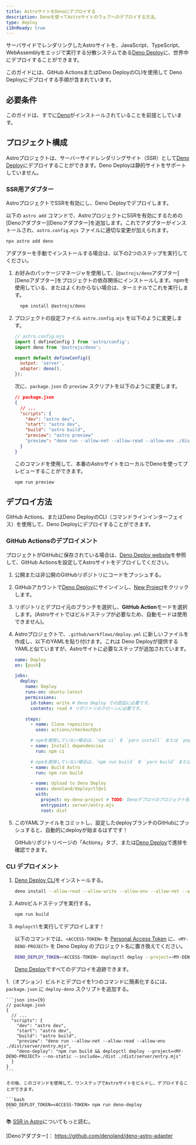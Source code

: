```yaml
---
title: AstroサイトをDenoにデプロイする
description: Denoを使ってAstroサイトのウェブへのデプロイする方法。
type: deploy
i18nReady: true
---
```


サーバサイドでレンダリングしたAstroサイトを、JavaScript、TypeScript、WebAssemblyをエッジで実行する分散システムである[Deno Deploy](https://deno.com/deploy)に、世界中にデプロイすることができます。

このガイドには、GitHub ActionsまたはDeno DeployのCLIを使用して Deno Deployにデプロイする手順が含まれています。

## 必要条件

このガイドは、すでに[Deno](https://deno.land/)がインストールされていることを前提としています。

## プロジェクト構成

Astroプロジェクトは、サーバーサイドレンダリングサイト（SSR）として[Deno Deploy](https://deno.com/deploy)にデプロイすることができます。Deno Deployは静的サイトをサポートしていません。

### SSR用アダプター

AstroプロジェクトでSSRを有効にし、Deno Deployでデプロイします。

以下の `astro add` コマンドで、AstroプロジェクトにSSRを有効にするための[Denoアダプター][Denoアダプター]を追加します。これでアダプターがインストールされ、`astro.config.mjs` ファイルに適切な変更が加えられます。

```bash
npx astro add deno
```

アダプターを手動でインストールする場合は、以下の2つのステップを実行してください。

1. お好みのパッケージマネージャを使用して、[`@astrojs/deno`アダプター][Denoアダプター]をプロジェクトの依存関係にインストールします。npmを使用している、またはよくわからない場合は、ターミナルでこれを実行します。

    ```bash
      npm install @astrojs/deno
    ```

1. プロジェクトの設定ファイル `astro.config.mjs` を以下のように変更します。

    ```js ins={3,6-7}
    // astro.config.mjs
    import { defineConfig } from 'astro/config';
    import deno from '@astrojs/deno';

    export default defineConfig({
      output: 'server',
      adapter: deno(),
    });
    ```

    次に、`package.json` の `preview` スクリプトを以下のように変更します。

    ```json del={8} ins={9}
    // package.json
    {
      // ...
      "scripts": {
        "dev": "astro dev",
        "start": "astro dev",
        "build": "astro build",
        "preview": "astro preview"
        "preview": "deno run --allow-net --allow-read --allow-env ./dist/server/entry.mjs"
      }
    }
    ```

    このコマンドを使用して、本番のAstroサイトをローカルでDenoを使ってプレビューすることができます。

    ```bash
    npm run preview
    ```

## デプロイ方法

GitHub Actions、またはDeno DeployのCLI（コマンドラインインターフェイス）を使用して、Deno Deployにデプロイすることができます。

### GitHub Actionsのデプロイメント

プロジェクトがGitHubに保存されている場合は、[Deno Deploy website](https://dash.deno.com/)を参照して、GitHub Actionsを設定してAstroサイトをデプロイしてください。

1. 公開または非公開のGitHubリポジトリにコードをプッシュする。

1. GitHubアカウントで[Deno Deploy](https://dash.deno.com/)にサインインし、[New Project](https://dash.deno.com)をクリックします。

1. リポジトリとデプロイ元のブランチを選択し、**GitHub Action**モードを選択します。(Astroサイトではビルドステップが必要なため、自動モードは使用できません)。

1. Astroプロジェクトで、`.github/workflows/deploy.yml` に新しいファイルを作成し、以下のYAMLを貼り付けます。これは Deno Deployが提供するYAMLと似ていますが、Astroサイトに必要なステップが追加されています。

    ```yaml
    name: Deploy
    on: [push]

    jobs:
      deploy:
        name: Deploy
        runs-on: ubuntu-latest
        permissions:
          id-token: write # Deno Deploy での認証に必要です。
          contents: read # リポジトリのクローンに必要です。

        steps:
          - name: Clone repository
            uses: actions/checkout@v3

          # npmを使用していない場合は、`npm ci` を `yarn install` または `pnpm i` に変更してください。
          - name: Install dependencies
            run: npm ci

          # npmを使用していない場合は、`npm run build` を `yarn build` または `pnpm run build` に変更してください。
          - name: Build Astro
            run: npm run build

          - name: Upload to Deno Deploy
            uses: denoland/deployctl@v1
            with:
              project: my-deno-project # TODO: Denoデプロイのプロジェクト名に置き換える。
              entrypoint: server/entry.mjs
              root: dist
    ```

1. このYAMLファイルをコミットし、設定したdeployブランチのGitHubにプッシュすると、自動的にdeployが始まるはずです！

   GitHubリポジトリページの「Actions」タブ、または[Deno Deploy](https://dash.deno.com)で進捗を確認できます。


### CLI デプロイメント

1. [Deno Deploy CLI](https://deno.com/deploy/docs/deployctl)をインストールする。

    ```bash
    deno install --allow-read --allow-write --allow-env --allow-net --allow-run --no-check -r -f https://deno.land/x/deploy/deployctl.ts
    ```

1. Astroビルドステップを実行する。

    ```bash
    npm run build
    ```

1. `deployctl`を実行してデプロイします！

   以下のコマンドでは、`<ACCESS-TOKEN>` を [Personal Access Token](https://dash.deno.com/user/access-tokens) に、`<MY-DENO-PROJECT>` を Deno Deploy のプロジェクト名に置き換えてください。

    ```bash
    DENO_DEPLOY_TOKEN=<ACCESS-TOKEN> deployctl deploy --project=<MY-DENO-PROJECT> --no-static --include=./dist ./dist/server/entry.mjs
    ```

    [Deno Deploy](https://dash.deno.com)ですべてのデプロイを追跡できます。

1.（オプション）ビルドとデプロイを1つのコマンドに簡素化するには、`package.json` に `deploy-deno` スクリプトを追加する。

    ```json ins={9}
    // package.json
    {
      // ...
      "scripts": {
        "dev": "astro dev",
        "start": "astro dev",
        "build": "astro build",
        "preview": "deno run --allow-net --allow-read --allow-env ./dist/server/entry.mjs",
        "deno-deploy": "npm run build && deployctl deploy --project=<MY-DENO-PROJECT> --no-static --include=./dist ./dist/server/entry.mjs"
      }
    }
    ```

    その後、このコマンドを使用して、ワンステップでAstroサイトをビルドし、デプロイすることができます。

    ```bash
    DENO_DEPLOY_TOKEN=<ACCESS-TOKEN> npm run deno-deploy
    ```


📚 [SSR in Astro](/ja/guides/server-side-rendering/)についてもっと読む。

[Denoアダプター]： https://github.com/denoland/deno-astro-adapter
